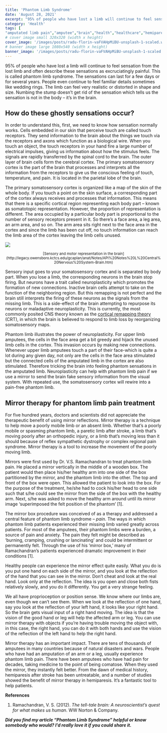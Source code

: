```yaml
---
title: 'Phantom Limb Syndrome'
date: 'August 28, 2021'
excerpt: "95% of people who have lost a limb will continue to feel sensation from the lost limb and often describe these sensations as excruciatingly painful. This is called phantom limb syndrome. The sensations can last for a few days or for several years. People even continue to feel familiar details sometimes like wedding rings. The limb can feel very realistic or distorted in shape and size. Numbing the stump doesn’t get rid of the sensation which tells us the sensation is not in the body – it’s in the brain."
category: 'Health'
tags: [
"amputated limb pain","amputee","brain","health","healthcare","hemiparesis treatment","limb prosthesis pain","medicine","mirror therapy","neurological treatment","neuropsychology","paralysis treatment","phantom limb","phantom limb pain","phantom limb syndrome","stroke treatment","virtual reality pain relief"]
# cover image small 320x320 (width x height)
cover_image: '/images/posts/radu-florin-vaFVAHpMiBU-unsplash-1-scaled.webp'
# banner image large 1080x540 (width x height)
banner_image: '/images/posts/radu-florin-vaFVAHpMiBU-unsplash-1-scaled.webp'
---
```


95% of people who have lost a limb will continue to feel sensation from the lost limb and often describe these sensations as excruciatingly painful. This is called phantom limb syndrome. The sensations can last for a few days or for several years. People even continue to feel familiar details sometimes like wedding rings. The limb can feel very realistic or distorted in shape and size. Numbing the stump doesn’t get rid of the sensation which tells us the sensation is not in the body – it’s in the brain.

## **How do these ghostly sensations occur?**

In order to understand this, first, we need to know how sensation normally works. Cells embedded in our skin that perceive touch are called touch receptors. They send information to the brain about the things we touch via the receptors and axons which function as a biological wire. When you touch an object, the touch receptors in your hand fire a large number of electrical impulses, giving us information about how the stimulus feels. The signals are rapidly transferred by the spinal cord to the brain. The outer layer of brain cells form the cerebral cortex. The primary somatosensory cortex is the part of the brain that processes and interprets all the information from the receptors to give us the conscious feeling of touch, temperature, and pain. It is located in the parietal lobe of the brain.

The primary somatosensory cortex is organized like a map of the skin of the whole body. If you touch a point on the skin surface, a corresponding part of the cortex always receives and processes that information. This means that there is a specific cortical region representing each body part – known as somatotopic representation. However, the proportion of representation is different. The area occupied by a particular body part is proportional to the number of sensory receptors present in it. So there’s a face area, a leg area, an arm area, and so on. The arm area sits right next to the face area in the cortex and since the limb has been cut off, no touch information can reach the limb area of the cortex leaving the limb cells unused.

![](/images/posts/sensory-and-motor-map.webp)

<center>
<small>
[Sensory and motor representation in the
brain](http://legacy.owensboro.kctcs.edu/gcaplan/anat/Notes/API%20Notes%20L%20Central%20Nervous%20System-Brain.htm)
</small>
</center>

Sensory input goes to your somatosensory cortex and is separated by body part. When you lose a limb, the corresponding neurons in the brain stop firing. But neurons have a trait called neuroplasticity which promotes the formation of new connections. Inactive brain cells attempt to take on the function of the neighboring region. But this remapping is not perfect and the brain still interprets the firing of these neurons as the signals from the missing limb. This is a side-effect of the brain attempting to repurpose its neurons or maladaptive neuroplasticity. This is currently, the most commonly posited CNS theory known as the [cortical remapping theory](https://pubmed.ncbi.nlm.nih.gov/7777055/) (CRT), in which the brain is believed to respond to limb loss by reorganizing somatosensory maps.

Phantom limb illustrates the power of neuroplasticity. For upper limb amputees, the cells in the face area get a bit greedy and hijack the unused limb cells in the cortex. This invasion occurs by making new connections. Whenever upper limb amputees touch a part of their face-which is quite a lot during any given day, not only are the cells in the face area stimulated but the connected cells of the amputated limb in the cortex are also stimulated. Therefore tricking the brain into feeling phantom sensations in the amputated limb. Neuroplasticity can help with phantom limb pain if we use a mirror to send the brain fake sensory information from the visual system. With repeated use, the somatosensory cortex will rewire into a pain-free phantom limb.

## **Mirror therapy for phantom limb pain treatment**

For five hundred years, doctors and scientists did not appreciate the therapeutic benefit of using mirror reflections. Mirror therapy is a technique to help move a poorly mobile limb or an absent limb. Whether that’s a poorly mobile or spasming phantom limb, a paretic limb after stroke, a limb that’s moving poorly after an orthopedic injury, or a limb that’s moving less than it should because of reflex sympathetic dystrophy or complex regional pain syndrome. Mirror therapy is a tool to increase the movement of the poorly moving limb.

Mirrors were first used by Dr. V.S. Ramachandran to treat phantom limb pain. He placed a mirror vertically in the middle of a wooden box. The patient would then place his/her healthy arm into one side of the box partitioned by the mirror, and the phantom limb into the other. The top and front of the box were open. This allowed the patient to look into the box. For the purpose of the treatment, he/she had to cock his/her head to one side such that s/he could see the mirror from the side of the box with the healthy arm. Next, s/he was asked to move the healthy arm around until its mirror image ‘superimposed the felt position of the phantom’ \[1\].

The mirror box procedure was conceived of as a therapy and addressed a central feature of phantom limb syndrome – _pain_. The ways in which phantom limb patients experienced their missing limb varied greatly across patients. For most of the amputees, their phantom limbs were a burden, a source of pain and anxiety. The pain they felt might be described as ‘burning, cramping, crushing or lancinating’ and could be intermittent or permanently felt. Through the use of his ‘mirror box,’ many of Ramachandran’s patients experienced dramatic improvement in their conditions \[1\].

Healthy people can experience the mirror effect quite easily. What you do is you put one hand on each side of the mirror, and you look at the reflection of the hand that you can see in the mirror. Don’t cheat and look at the real hand. Look only at the reflection. The idea is you open and close both fists relatively slowly, and you do it differently. You get a very strange feeling.

We all have proprioception or position sense. We know where our limbs are, even though we can’t see them. When we look at the reflection of one hand, say you look at the reflection of your left hand, it looks like your right hand. So the brain gets visual input of a right hand moving. The idea is that the vision of the good hand or leg will help the affected arm or leg. You can use mirror therapy with objects if you’re having trouble moving the object with, in this case, the right hand, you can do it with both hands and use the vision of the reflection of the left hand to help the right hand.

Mirror therapy has an important impact. There are tens of thousands of amputees in many countries because of natural disasters and wars. People who have had an amputation of an arm or a leg, usually experience phantom limb pain. There have been amputees who have had pain for decades, taking medicine to the point of being comatose. When they used the mirror, they instantly felt better. From the dawn of medical history, hemiparesis after stroke has been untreatable, and a number of studies showed the benefit of mirror therapy in hemiparesis. It’s a fantastic tool to help patients.

**References**

1.  Ramachandran, V. S. (2012). *The tell-tale brain: A neuroscientist’s quest for what makes us human*. WW Norton & Company.

**_Did you find my article “Phantom Limb Syndrome” helpful or know somebody who would? I’d really love it if you could share it._**
